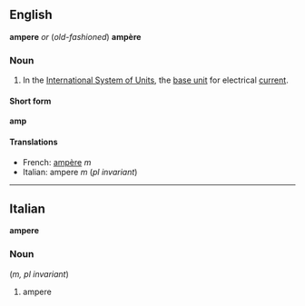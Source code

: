 ==English==
'''ampere''' ''or'' (''old-fashioned'') '''ampère'''

===Noun===

#In the [[International System of Units]], the [[base unit]] for electrical [[current]].

====Short form====
'''amp'''

====Translations====

*French: [[ampère]] ''m''
*Italian: ampere ''m'' (''pl invariant'')

----

==Italian==
'''ampere'''

===Noun===

(''m, pl invariant'')

#ampere